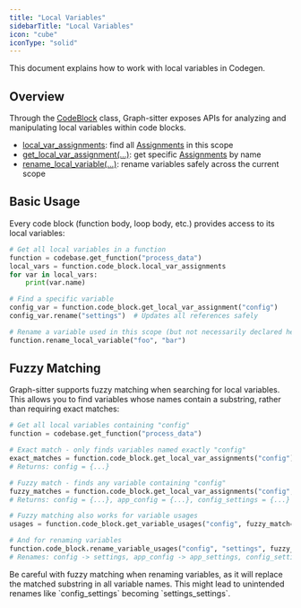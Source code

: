 ```yaml
---
title: "Local Variables"
sidebarTitle: "Local Variables"
icon: "cube"
iconType: "solid"
---
```


This document explains how to work with local variables in Codegen.

## Overview

Through the [CodeBlock](../api-reference/core/CodeBlock) class, Graph-sitter exposes APIs for analyzing and manipulating local variables within code blocks.

- [local_var_assignments](../api-reference/core/CodeBlock#local-var-assignments): find all [Assignments](../api-reference/core/Assignment) in this scope
- [get_local_var_assignment(...)](../api-reference/core/CodeBlock#get-local-var-assignment): get specific [Assignments](../api-reference/core/Assignment) by name
- [rename_local_variable(...)](../api-reference/core/CodeBlock#rename-local-variable): rename variables safely across the current scope

## Basic Usage

Every code block (function body, loop body, etc.) provides access to its local variables:

```python
# Get all local variables in a function
function = codebase.get_function("process_data")
local_vars = function.code_block.local_var_assignments
for var in local_vars:
    print(var.name)

# Find a specific variable
config_var = function.code_block.get_local_var_assignment("config")
config_var.rename("settings")  # Updates all references safely

# Rename a variable used in this scope (but not necessarily declared here)
function.rename_local_variable("foo", "bar")
```

## Fuzzy Matching

Graph-sitter supports fuzzy matching when searching for local variables. This allows you to find variables whose names contain a substring, rather than requiring exact matches:

```python
# Get all local variables containing "config"
function = codebase.get_function("process_data")

# Exact match - only finds variables named exactly "config"
exact_matches = function.code_block.get_local_var_assignments("config")
# Returns: config = {...}

# Fuzzy match - finds any variable containing "config"
fuzzy_matches = function.code_block.get_local_var_assignments("config", fuzzy_match=True)
# Returns: config = {...}, app_config = {...}, config_settings = {...}

# Fuzzy matching also works for variable usages
usages = function.code_block.get_variable_usages("config", fuzzy_match=True)

# And for renaming variables
function.code_block.rename_variable_usages("config", "settings", fuzzy_match=True)
# Renames: config -> settings, app_config -> app_settings, config_settings -> settings_settings
```

<Note>
  Be careful with fuzzy matching when renaming variables, as it will replace the
  matched substring in all variable names. This might lead to unintended renames
  like `config_settings` becoming `settings_settings`.
</Note>
